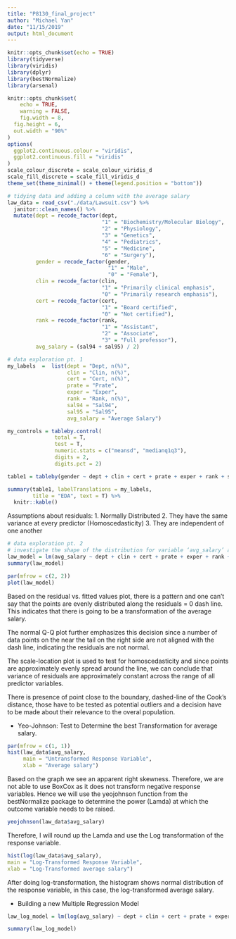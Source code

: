 ```yaml
---
title: "P8130_final_project"
author: "Michael Yan"
date: "11/15/2019"
output: html_document
---
```


```r
knitr::opts_chunk$set(echo = TRUE)
library(tidyverse)
library(viridis)
library(dplyr)
library(bestNormalize)
library(arsenal)

knitr::opts_chunk$set(
	echo = TRUE,
	warning = FALSE,
	fig.width = 8, 
  fig.height = 6,
  out.width = "90%"
)
options(
  ggplot2.continuous.colour = "viridis",
  ggplot2.continuous.fill = "viridis"
)
scale_colour_discrete = scale_colour_viridis_d
scale_fill_discrete = scale_fill_viridis_d
theme_set(theme_minimal() + theme(legend.position = "bottom"))
```


```r
# tidying data and adding a column with the average salary
law_data = read_csv("./data/Lawsuit.csv") %>% 
  janitor::clean_names() %>% 
  mutate(dept = recode_factor(dept, 
                              "1" = "Biochemistry/Molecular Biology", 
                              "2" = "Physiology",
                              "3" = "Genetics", 
                              "4" = "Pediatrics", 
                              "5" = "Medicine", 
                              "6" = "Surgery"),
         gender = recode_factor(gender, 
                                "1" = "Male", 
                                "0" = "Female"),
         clin = recode_factor(clin, 
                              "1" = "Primarily clinical emphasis", 
                              "0" = "Primarily research emphasis"),
         cert = recode_factor(cert, 
                              "1" = "Board certified", 
                              "0" = "Not certified"),
         rank = recode_factor(rank, 
                              "1" = "Assistant", 
                              "2" = "Associate", 
                              "3" = "Full professor"),
         avg_salary = (sal94 + sal95) / 2)
```

```r
# data exploration pt. 1
my_labels  =  list(dept = "Dept, n(%)", 
                   clin = "Clin, n(%)", 
                   cert = "Cert, n(%)", 
                   prate = "Prate", 
                   exper = "Exper", 
                   rank = "Rank, n(%)", 
                   sal94 = "Sal94", 
                   sal95 = "Sal95",
                   avg_salary = "Average Salary")

my_controls = tableby.control(
               total = T,
               test = T,
               numeric.stats = c("meansd", "medianq1q3"),
               digits = 2,
               digits.pct = 2)

table1 = tableby(gender ~ dept + clin + cert + prate + exper + rank + sal94 + sal95 + avg_salary, data = law_data, control = my_controls)

summary(table1, labelTranslations = my_labels, 
        title = "EDA", text = T) %>% 
  knitr::kable()
```

Assumptions about residuals:
1. Normally Distributed
2. They have the same variance at every predictor (Homoscedasticity)
3. They are independent of one another
```r
# data exploration pt. 2
# investigate the shape of the distribution for variable ‘avg_salary’ and try different transformations
law_model = lm(avg_salary ~ dept + clin + cert + prate + exper + rank + gender, data = law_data)
summary(law_model)

par(mfrow = c(2, 2))
plot(law_model)
```

Based on the residual vs. fitted values plot, there is a pattern and one can't say that the points are evenly distributed along the residuals = 0 dash line. This indicates that there is going to be a transformation of
the average salary. 

The normal Q-Q plot further emphasizes this decision since a number of data points on the near the tail on the right side are not aligned with the dash line, indicating the residuals are not normal. 

The scale-location plot is used to test for homoscedasticity and since points are approximately evenly spread around the line, we can conclude that variance of residuals are approximately constant across the range of all predictor variables. 

There is presence of point close to the boundary, dashed-line of the Cook’s distance, those have to be tested as potential outliers and a decision
have to be made about their relevance to the overal population.

* Yeo-Johnson: Test to Determine the best Transformation for average salary.
```r
par(mfrow = c(1, 1))
hist(law_data$avg_salary,
     main = "Untransformed Response Variable",
     xlab = "Average salary")
```
Based on the graph we see an apparent right skewness. Therefore, we are not able to use BoxCox as it does not transform negative response variables. Hence we will use the yeojohnson function from the bestNormalize package to determine the power (Lamda) at which the outcome variable needs to be raised.

```r
yeojohnson(law_data$avg_salary)
```
Therefore, I will round up the Lamda and use the Log transformation of the response variable.

```r
hist(log(law_data$avg_salary),
main = "Log-Transformed Response Variable",
xlab = "Log-Transformed average salary")
```
After doing log-transformation, the histogram shows normal distribution of the response variable, in this case, the log-transformed average salary.

* Building a new Multiple Regression Model
```r
law_log_model = lm(log(avg_salary) ~ dept + clin + cert + prate + exper + rank + gender, data = law_data)

summary(law_log_model)
```






